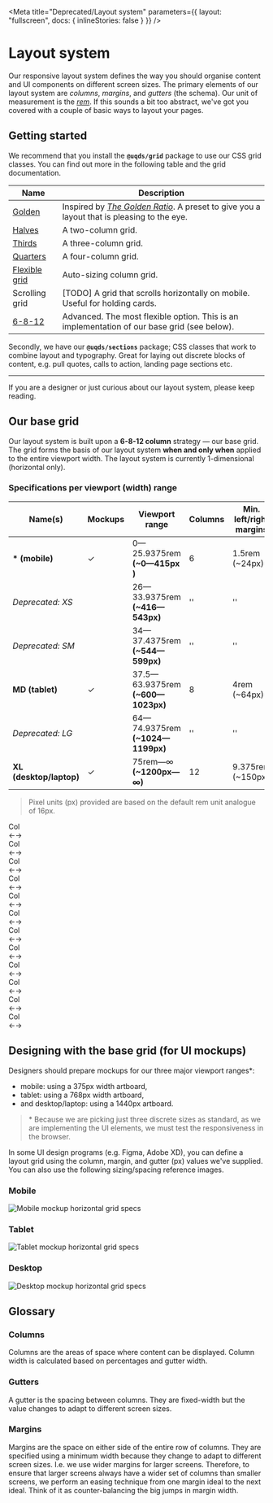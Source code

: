 
<Meta
  title="Deprecated/Layout system"
  parameters={{ layout: "fullscreen", docs: { inlineStories: false } }}
/>

# Layout system

Our responsive layout system defines the way you should organise content and UI
components on different screen sizes. The primary elements of our layout system
are *columns*, *margins*, and *gutters* (the schema). Our unit of measurement is
the [*rem*](https://www.w3schools.com/cssref/css_units.asp). If this sounds a
bit too abstract, we've got you covered with a couple of basic ways to layout
your pages.

## Getting started

We recommend that you install the **`@uqds/grid`** package to use our CSS
grid classes. You can find out more in the following table and the grid
documentation.

| Name                                                                | Description                                                                                                                                         |
| ------------------------------------------------------------------- | --------------------------------------------------------------------------------------------------------------------------------------------------- |
| [Golden](/?path=/docs/layout-grid--golden#golden)                   | Inspired by [*The Golden Ratio*](https://www.canva.com/learn/what-is-the-golden-ratio/). A preset to give you a layout that is pleasing to the eye. |
| [Halves](/?path=/docs/layout-grid--halves#halves)                   | A two-column grid.                                                                                                                                  |
| [Thirds](/?path=/docs/layout-grid--thirds#thirds)                   | A three-column grid.                                                                                                                                |
| [Quarters](/?path=/docs/layout-grid--quarters#quarters)             | A four-column grid.                                                                                                                                 |
| [Flexible grid](/?path=/docs/layout-grid--flexible-1#flexible-grid) | Auto-sizing column grid.                                                                                                                            |
| Scrolling grid                                                      | \[TODO] A grid that scrolls horizontally on mobile. Useful for holding cards.                                                                        |
| [6-8-12](/?path=/docs/layout-grid--twelve-eight-six#6-8-12-grid)    | Advanced. The most flexible option. This is an implementation of our base grid (see below).                                                         |

Secondly, we have our **`@uqds/sections`** package; CSS classes that work to
combine layout and typography. Great for laying out discrete blocks of content,
e.g. pull quotes, calls to action, landing page sections etc.

***

If you are a designer or just curious about our layout system, please keep
reading.

## Our base grid

Our layout system is built upon a **6-8-12 column** strategy — our base grid.
The grid forms the basis of our layout system **when and only when** applied to
the entire viewport width. The layout system is currently 1-dimensional
(horizontal only).

### Specifications per viewport (width) range

| Name(s)                 | Mockups | Viewport range                    | Columns | Min. left/right margins | Gutters        |
| ----------------------- | ------- | --------------------------------- | ------- | ----------------------- | -------------- |
| **\* (mobile)**         | ✓       | 0—25.9375rem **(~0—415px )**      | 6       | 1.5rem (~24px)          | 1rem (~16px)   |
| *Deprecated: XS*        |         | 26—33.9375rem **(~416—543px)**    | ''      | ''                      | ''             |
| *Deprecated: SM*        |         | 34—37.4375rem **(~544—599px)**    | ''      | ''                      | ''             |
| **MD (tablet)**         | ✓       | 37.5—63.9375rem **(~600—1023px)** | 8       | 4rem (~64px)            | 1.5rem (~24px) |
| *Deprecated: LG*        |         | 64—74.9375rem **(~1024—1199px)**  | ''      | ''                      | ''             |
| **XL (desktop/laptop)** | ✓       | 75rem—∞ **(~1200px—∞)**           | 12      | 9.375rem (~150px)       | 2rem (~32px)   |

> Pixel units (px) provided are based on the default rem unit analogue of 16px.

<div class="uqds-base-layout-grid">
  <div class="uq-grid">
    <div class="uq-grid__col uq-grid__col--1 uq-grid__col--md-1 uq-grid__col--xl-1"><span>Col<br />←→</span></div>
    <div class="uq-grid__col uq-grid__col--1 uq-grid__col--md-1 uq-grid__col--xl-1"><span>Col<br />←→</span></div>
    <div class="uq-grid__col uq-grid__col--1 uq-grid__col--md-1 uq-grid__col--xl-1"><span>Col<br />←→</span></div>
    <div class="uq-grid__col uq-grid__col--1 uq-grid__col--md-1 uq-grid__col--xl-1"><span>Col<br />←→</span></div>
    <div class="uq-grid__col uq-grid__col--1 uq-grid__col--md-1 uq-grid__col--xl-1"><span>Col<br />←→</span></div>
    <div class="uq-grid__col uq-grid__col--1 uq-grid__col--md-1 uq-grid__col--xl-1"><span>Col<br />←→</span></div>
    <div class="uq-grid__col uq-grid__col--md-1 uq-grid__col--xl-1"><span>Col<br />←→</span></div>
    <div class="uq-grid__col uq-grid__col--md-1 uq-grid__col--xl-1"><span>Col<br />←→</span></div>
    <div class="uq-grid__col uq-grid__col--xl-1"><span>Col<br />←→</span></div>
    <div class="uq-grid__col uq-grid__col--xl-1"><span>Col<br />←→</span></div>
    <div class="uq-grid__col uq-grid__col--xl-1"><span>Col<br />←→</span></div>
    <div class="uq-grid__col uq-grid__col--xl-1"><span>Col<br />←→</span></div>
  </div>
</div>

## Designing with the base grid (for UI mockups)

Designers should prepare mockups for our three major viewport ranges\*:

*   mobile: using a 375px width artboard,
*   tablet: using a 768px width artboard,
*   and desktop/laptop: using a 1440px artboard.

> \* Because we are picking just three discrete sizes as standard, as we are
> implementing the UI elements, we must test the responsiveness in the browser.

In some UI design programs (e.g. Figma, Adobe XD), you can define a layout grid
using the column, margin, and gutter (px) values we've supplied. You can also
use the following sizing/spacing reference images.

### Mobile

![Mobile mockup horizontal grid specs](/images/6-column-horizontal-grid-mobile.png)

### Tablet

![Tablet mockup horizontal grid specs](/images/8-column-horizontal-grid-tablet.png)

### Desktop

![Desktop mockup horizontal grid specs](/images/12-column-horizontal-grid-desktop.png)

## Glossary

### Columns

Columns are the areas of space where content can be displayed. Column width is
calculated based on percentages and gutter width.

### Gutters

A gutter is the spacing between columns. They are fixed-width but the value
changes to adapt to different screen sizes.

### Margins

Margins are the space on either side of the entire row of columns. They are
specified using a minimum width because they change to adapt to different screen
sizes. I.e. we use wider margins for larger screens. Therefore, to ensure that
larger screens always have a wider set of columns than smaller screens, we
perform an easing technique from one margin ideal to the next ideal. Think of it
as counter-balancing the big jumps in margin width.
